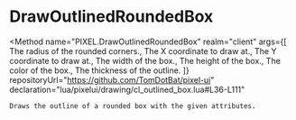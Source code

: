 
# DrawOutlinedRoundedBox
<Method
	name="PIXEL.DrawOutlinedRoundedBox"
	realm="client"
	args={[
		<Argument type="number" name="radius">The radius of the rounded corners.</Argument>,
		<Argument type="number" name="x">The X coordinate to draw at.</Argument>,
		<Argument type="number" name="y">The Y coordinate to draw at.</Argument>,
		<Argument type="number" name="width">The width of the box.</Argument>,
		<Argument type="number" name="height">The height of the box.</Argument>,
		<Argument type="Color" name="color">The color of the box.</Argument>,
		<Argument type="number" name="thickness">The thickness of the outline.</Argument>
	]}
	repositoryUrl="https://github.com/TomDotBat/pixel-ui"
	declaration="lua/pixelui/drawing/cl_outlined_box.lua#L36-L111"
>
	Draws the outline of a rounded box with the given attributes.
</Method>